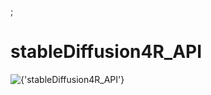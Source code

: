 

<Meta title="stableDiffusion4R_API Component Catalog" />;

<h1 className="title">stableDiffusion4R_API</h1>

<div>
    <Image
        src={Logo}
        width={0}
        height={0}
        sizes="100vw"
        style={{ width: '100%', height: 'auto' }}
        alt={'stableDiffusion4R_API'}
    />
</div>

<style>
    {`
  .title {
    text-align: center;
    font-size: 30px;
    margin-bottom: 50px;
  }
  `}
</style>
